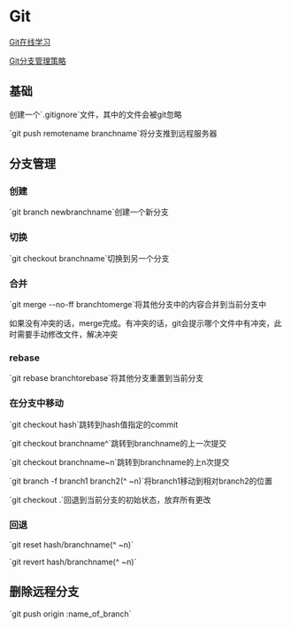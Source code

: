 =Git=

[[http://pcottle.github.com/learnGitBranching/|Git在线学习]]

[[http://www.ruanyifeng.com/blog/2012/07/git.html|Git分支管理策略]]



== 基础 ==
创建一个`.gitignore`文件，其中的文件会被git忽略

`git push remotename branchname`将分支推到远程服务器

==分支管理==
=== 创建 ===
`git branch newbranchname`创建一个新分支
=== 切换 ===
`git checkout branchname`切换到另一个分支
=== 合并 ===
`git merge --no-ff branchtomerge`将其他分支中的内容合并到当前分支中

如果没有冲突的话，merge完成。有冲突的话，git会提示哪个文件中有冲突，此时需要手动修改文件，解决冲突
=== rebase ===
`git rebase branchtorebase`将其他分支重置到当前分支
=== 在分支中移动 ===
`git checkout hash`跳转到hash值指定的commit

`git checkout branchname^`跳转到branchname的上一次提交

`git checkout branchname~n`跳转到branchname的上n次提交

`git branch -f branch1 branch2(^ ~n)`将branch1移动到相对branch2的位置

`git checkout .`回退到当前分支的初始状态，放弃所有更改

=== 回退 ===
`git reset hash/branchname(^ ~n)`

`git revert hash/branchname(^ ~n)`

==删除远程分支==
`git push origin :name_of_branch`
